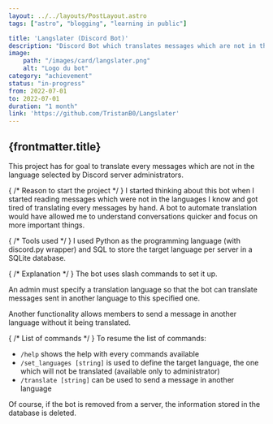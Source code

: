```yaml
---
layout: ../../layouts/PostLayout.astro
tags: ["astro", "blogging", "learning in public"]

title: 'Langslater (Discord Bot)'
description: "Discord Bot which translates messages which are not in the language selected by the servers' administrators."
image:
    path: "/images/card/langslater.png"
    alt: "Logo du bot"
category: "achievement"
status: "in-progress"
from: 2022-07-01
to: 2022-07-01
duration: "1 month"
link: 'https://github.com/TristanB0/Langslater'
---
```


## {frontmatter.title}

This project has for goal to translate every messages which are not in the language selected by Discord server administrators.


{ /* Reason to start the project */ }
I started thinking about this bot when I started reading messages which were not in the languages I know and got tired of translating every messages by hand. A bot to automate translation would have allowed me to understand conversations quicker and focus on more important things.


{ /* Tools used */ }
I used Python as the programming language (with discord.py wrapper) and SQL to store the target language per server in a SQLite database.


{ /* Explanation */ }
The bot uses slash commands to set it up.

An admin must specify a translation language so that the bot can translate messages sent in another language to this specified one.

Another functionality allows members to send a message in another language without it being translated.


{ /* List of commands */ }
To resume the list of commands:
- `/help` shows the help with every commands available
- `/set_languages [string]` is used to define the target language, the one which will not be translated (available only to administrator)
- `/translate [string]` can be used to send a message in another language


Of course, if the bot is removed from a server, the information stored in the database is deleted.
